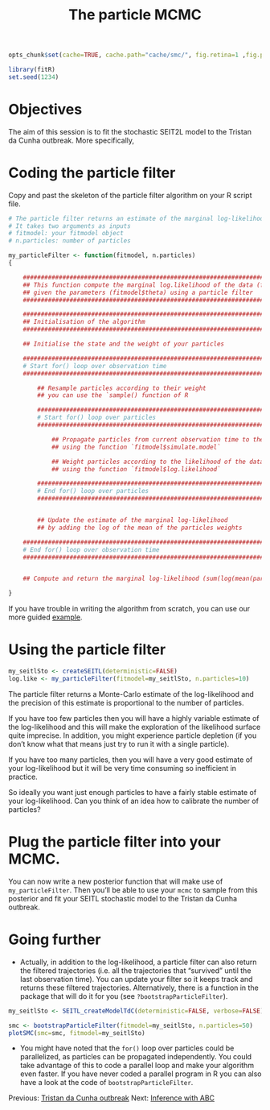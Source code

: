 % The particle MCMC

```r
opts_chunk$set(cache=TRUE, cache.path="cache/smc/", fig.retina=1 ,fig.path="figure/smc/", fig.cap='', fig.height=3, fig.width=5, dpi=100, fig.align="center", message=FALSE, tidy=TRUE, warning=FALSE)
```

```r
library(fitR)
set.seed(1234)
```

# Objectives

The aim of this session is to fit the stochastic SEIT2L model to the Tristan da Cunha outbreak. More specifically, 

# Coding the particle filter

Copy and past the skeleton of the particle filter algorithm on your R script file.

```r

# The particle filter returns an estimate of the marginal log-likelihood.
# It takes two arguments as inputs
# fitmodel: your fitmodel object
# n.particles: number of particles

my_particleFilter <- function(fitmodel, n.particles)
{

    ############################################################################################
    ## This function compute the marginal log.likelihood of the data (fitmodel$data) 
    ## given the parameters (fitmodel$theta) using a particle filter
    ############################################################################################

    ############################################################################################
    ## Initialisation of the algorithm
    ############################################################################################

    ## Initialise the state and the weight of your particles

    ############################################################################################
    # Start for() loop over observation time
    ############################################################################################

        ## Resample particles according to their weight
        ## you can use the `sample() function of R

        ########################################################################################
        # Start for() loop over particles
        ########################################################################################

            ## Propagate particles from current observation time to the next one
            ## using the function `fitmodel$simulate.model`

            ## Weight particles according to the likelihood of the data
            ## using the function `fitmodel$log.likelihood`

        ########################################################################################
        # End for() loop over particles
        ########################################################################################


        ## Update the estimate of the marginal log-likelihood
        ## by adding the log of the mean of the particles weights

    ############################################################################################
    # End for() loop over observation time
    ############################################################################################


    ## Compute and return the marginal log-likelihood (sum(log(mean(particle weight at time i))))

}


```

If you have trouble in writing the algorithm from scratch, you can use our more guided [example](smc_example.md).

# Using the particle filter

```r
my_seitlSto <- createSEITL(deterministic=FALSE)
log.like <- my_particleFilter(fitmodel=my_seitlSto, n.particles=10)
```

The particle filter returns a Monte-Carlo estimate of the log-likelihood and the precision of this estimate is proportional to the number of particles.

If you have too few particles then you will have a highly variable estimate of the log-likelihood and this will make the exploration of the likelihood surface quite imprecise. In addition, you might experience particle depletion (if you don't know what that means just try to run it with a single particle).

If you have too many particles, then you will have a very good estimate of your log-likelihood but it will be very time consuming so inefficient in practice.

So ideally you want just enough particles to have a fairly stable estimate of your log-likelihood. Can you think of an idea how to calibrate the number of particles?


# Plug the particle filter into your MCMC.

You can now write a new posterior function that will make use of `my_particleFilter`. Then you'll be able to use your `mcmc` to sample from this posterior and fit your SEITL stochastic model to the Tristan da Cunha outbreak.

# Going further

* Actually, in addition to the log-likelihood, a particle filter can also return the filtered trajectories (i.e. all the trajectories that "survived" until the last observation time). You can update your filter so it keeps track and returns these filtered trajectories. Alternatively, there is a function in the package that will do it for you (see `?bootstrapParticleFilter`).

```r

my_seitlSto <- SEITL_createModelTdC(deterministic=FALSE, verbose=FALSE) 

```

```r

smc <- bootstrapParticleFilter(fitmodel=my_seitlSto, n.particles=50)
plotSMC(smc=smc, fitmodel=my_seitlSto)

```

* You might have noted that the `for()` loop over particles could be parallelized, as particles can be propagated independently. You could take advantage of this to code a parallel loop and make your algorithm even faster. If you have never coded a parallel program in R you can also have a look at the code of `bootstrapParticleFilter`.

Previous: [Tristan da Cunha outbreak](play_with_seitl.md) Next: [Inference with ABC](ABC.md)

